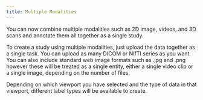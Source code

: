 ```yaml
---
title: Multiple Modalities
---
```


You can now combine multiple modalities such as 2D image, videos, and 3D scans and annotate them all together as a single study.

To create a study using multiple modalities, just upload the data together as a single task. You can upload as many DICOM or NIfTI series as you want. You can also include standard web image formats such as .jpg and .png however these will be treated as a single entity, either a single video clip or a single image, depending on the number of files.

Depending on which viewport you have selected and the type of data in that viewport, different label types will be available to create.&#x20;


<Frame caption="Available tools for 2D X-ray">
  <img
    src="/assets/images/annotation-and-viewer/viewer-basics/available-tools-for-2d-x-ray.png"
    alt=""
  />
</Frame>
<br />
<Frame caption="Available tools for 3D CT">
  <img
    src="/assets/images/annotation-and-viewer/viewer-basics/available-tools-for-3d-ct.png"
    alt=""
  />
</Frame>
